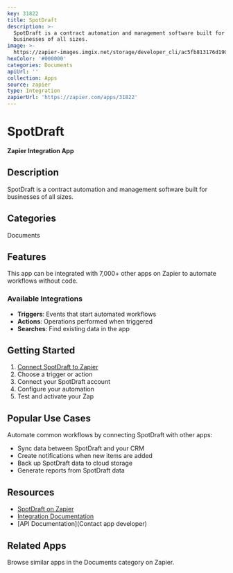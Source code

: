 ```yaml
---
key: 31822
title: SpotDraft
description: >-
  SpotDraft is a contract automation and management software built for
  businesses of all sizes.
image: >-
  https://zapier-images.imgix.net/storage/developer_cli/ac5fb813176d1907ed6647440bdf15a4.png?auto=format%2Ccompress&ixlib=python-3.0.0&q=50
hexColor: '#000000'
categories: Documents
apiUrl: ''
collection: Apps
source: zapier
type: Integration
zapierUrl: 'https://zapier.com/apps/31822'
---
```

# SpotDraft

**Zapier Integration App**

## Description

SpotDraft is a contract automation and management software built for businesses of all sizes.

## Categories

Documents

## Features

This app can be integrated with 7,000+ other apps on Zapier to automate workflows without code.

### Available Integrations

- **Triggers**: Events that start automated workflows
- **Actions**: Operations performed when triggered
- **Searches**: Find existing data in the app

## Getting Started

1. [Connect SpotDraft to Zapier](https://zapier.com/apps/31822)
2. Choose a trigger or action
3. Connect your SpotDraft account
4. Configure your automation
5. Test and activate your Zap

## Popular Use Cases

Automate common workflows by connecting SpotDraft with other apps:

- Sync data between SpotDraft and your CRM
- Create notifications when new items are added
- Back up SpotDraft data to cloud storage
- Generate reports from SpotDraft data

## Resources

- [SpotDraft on Zapier](https://zapier.com/apps/31822)
- [Integration Documentation](https://zapier.com/apps/31822/integrations)
- [API Documentation](Contact app developer)

## Related Apps

Browse similar apps in the Documents category on Zapier.
